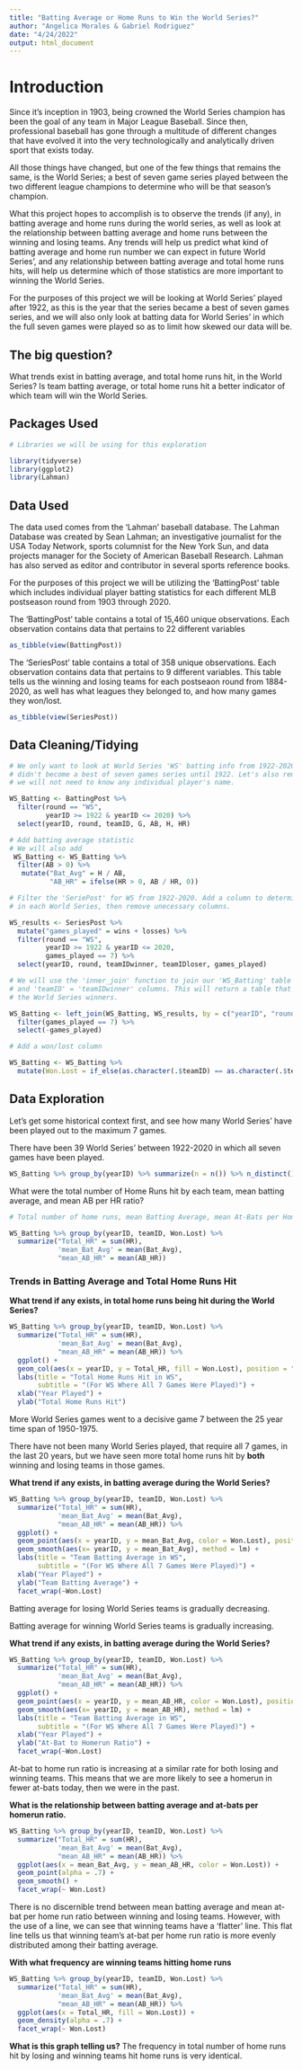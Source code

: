 ```yaml
---
title: "Batting Average or Home Runs to Win the World Series?"
author: "Angelica Morales & Gabriel Rodriguez"
date: "4/24/2022"
output: html_document
---
```

# Introduction

Since it's inception in 1903, being crowned the World Series champion has been the goal of any team in Major League
Baseball. Since then, professional baseball has gone through a multitude of different changes that have evolved it 
into the very technologically and analytically driven sport that exists today. 

All those things have changed, but one of the few things that remains the same, is the World Series; a best of seven game
series played between the two different league champions to determine who will be that season's champion. 

What this project hopes to accomplish is to observe the trends (if any), in batting average and home runs during the world
series, as well as look at the relationship between batting average and home runs between the winning and losing teams. 
Any trends will help us predict what kind of batting average and home run number we can expect in future World Series', and
any relationship between batting average and total home runs hits, will help us determine which of those statistics are more
important to winning the World Series.

For the purposes of this project we will be looking at World Series' played after 1922, as this is the year that the series
became a best of seven games series, and we will also only look at batting data for World Series' in which the full seven
games were played so as to limit how skewed our data will be. 


## The big question? 

What trends exist in batting average, and total home runs hit, in the World Series?
Is team batting average, or total home runs hit a better indicator of which team will win the World Series. 



## Packages Used
```r

# Libraries we will be using for this exploration

library(tidyverse)
library(ggplot2)
library(Lahman)

```

## Data Used

The data used comes from the 'Lahman' baseball database. The Lahman Database was created by Sean Lahman; 
an investigative journalist for the USA Today Network, sports columnist for the New York Sun, and data
projects manager for the Society of American Baseball Research. Lahman has also served as editor 
and contributor in several sports reference books.
   
For the purposes of this project we will be utilizing the 'BattingPost' table which includes individual 
player batting statistics for each different MLB postseason round from 1903 through 2020. 

The 'BattingPost' table contains a total of  15,460 unique observations. Each observation contains data
that pertains to 22 different variables

```r
as_tibble(view(BattingPost))

```

The 'SeriesPost' table contains a total of 358 unique observations. Each observation contains data that 
pertains to 9 different variables. This table tells us the winning and losing teams for each postseaon
round from 1884-2020, as well has what leagues they belonged to, and how many games they won/lost. 

```r

as_tibble(view(SeriesPost))

```


## Data Cleaning/Tidying


```r


# We only want to look at World Series 'WS' batting info from 1922-2020. The WS was first played in 1903 but
# didn't become a best of seven games series until 1922. Let's also remove the 'playerID' column as
# we will not need to know any individual player's name. 

WS_Batting <- BattingPost %>%
  filter(round == "WS", 
         yearID >= 1922 & yearID <= 2020) %>%
  select(yearID, round, teamID, G, AB, H, HR)


```



```r
# Add batting average statistic
# We will also add 
 WS_Batting <- WS_Batting %>% 
  filter(AB > 0) %>%
   mutate("Bat_Avg" = H / AB,
          "AB_HR" = ifelse(HR > 0, AB / HR, 0))
```

```r
# Filter the 'SeriePost' for WS from 1922-2020. Add a column to determine the total number of games played
# in each World Series, then remove unecessary columns.

WS_results <- SeriesPost %>%
  mutate("games_played" = wins + losses) %>%
  filter(round == "WS", 
         yearID >= 1922 & yearID <= 2020,
         games_played == 7) %>%
  select(yearID, round, teamIDwinner, teamIDloser, games_played)

```

```r
# We will use the 'inner_join' function to join our 'WS_Batting' table with the 'Series_Winner' table on the 'yearID',
# and 'teamID' = 'teamIDwinner' columns. This will return a table that contains only the batting information for 
# the World Series winners.

WS_Batting <- left_join(WS_Batting, WS_results, by = c("yearID", "round")) %>% 
  filter(games_played == 7) %>%
  select(-games_played)
```

```r
# Add a won/lost column

WS_Batting <- WS_Batting %>% 
  mutate(Won.Lost = if_else(as.character(.$teamID) == as.character(.$teamIDwinner), 'Won', 'Lost'))

```


## Data Exploration


Let's get some historical context first, and see how many World Series' have been played out to the maximum
7 games.

There have been 39 World Series' between 1922-2020 in which all seven games have been played. 
```r

WS_Batting %>% group_by(yearID) %>% summarize(n = n()) %>% n_distinct()

```

What were the total number of Home Runs hit by each team, mean batting average, and mean AB per HR ratio?

```r

# Total number of home runs, mean Batting Average, mean At-Bats per Home Run Ratio

WS_Batting %>% group_by(yearID, teamID, Won.Lost) %>% 
  summarize("Total_HR" = sum(HR),
            'mean_Bat_Avg' = mean(Bat_Avg),
            "mean_AB_HR" = mean(AB_HR))


```

### Trends in Batting Average and Total Home Runs Hit

**What trend if any exists, in total home runs being hit during the World Series?**

```r

WS_Batting %>% group_by(yearID, teamID, Won.Lost) %>% 
  summarize("Total_HR" = sum(HR),
            'mean_Bat_Avg' = mean(Bat_Avg),
            "mean_AB_HR" = mean(AB_HR)) %>%
  ggplot() +
  geom_col(aes(x = yearID, y = Total_HR, fill = Won.Lost), position = "dodge") +
  labs(title = "Total Home Runs Hit in WS",
       subtitle = "(For WS Where All 7 Games Were Played)") +
  xlab("Year Played") +
  ylab("Total Home Runs Hit")


```
 
 
 More World Series games went to a decisive game 7 between the 25 year time span of 1950-1975. 
 
 There have not been many World Series played, that require all 7 games, in the last 20 years,
 but we have seen more total home runs hit by **both** winning and losing teams in those games. 
 
**What trend if any exists, in batting average during the World Series?**

```r

WS_Batting %>% group_by(yearID, teamID, Won.Lost) %>% 
  summarize("Total_HR" = sum(HR),
            'mean_Bat_Avg' = mean(Bat_Avg),
            "mean_AB_HR" = mean(AB_HR)) %>%
  ggplot() +
  geom_point(aes(x = yearID, y = mean_Bat_Avg, color = Won.Lost), position = "dodge") +
  geom_smooth(aes(x= yearID, y = mean_Bat_Avg), method = lm) +
  labs(title = "Team Batting Average in WS",
       subtitle = "(For WS Where All 7 Games Were Played)") +
  xlab("Year Played") +
  ylab("Team Batting Average") +
  facet_wrap(~Won.Lost)


```

Batting average for losing World Series teams is gradually decreasing.

Batting average for winning World Series teams is gradually increasing. 


**What trend if any exists, in batting average during the World Series?**

```r

WS_Batting %>% group_by(yearID, teamID, Won.Lost) %>% 
  summarize("Total_HR" = sum(HR),
            'mean_Bat_Avg' = mean(Bat_Avg),
            "mean_AB_HR" = mean(AB_HR)) %>%
  ggplot() +
  geom_point(aes(x = yearID, y = mean_AB_HR, color = Won.Lost), position = "dodge") +
  geom_smooth(aes(x= yearID, y = mean_AB_HR), method = lm) +
  labs(title = "Team Batting Average in WS",
       subtitle = "(For WS Where All 7 Games Were Played)") +
  xlab("Year Played") +
  ylab("At-Bat to Homerun Ratio") +
  facet_wrap(~Won.Lost)

```


At-bat to home run ratio is increasing at a similar rate for both losing and winning teams. This means that we are 
more likely to see a homerun in fewer at-bats today, then we were in the past. 


**What is the  relationship between batting average and at-bats per homerun ratio.**

```r

WS_Batting %>% group_by(yearID, teamID, Won.Lost) %>% 
  summarize("Total_HR" = sum(HR),
            'mean_Bat_Avg' = mean(Bat_Avg),
            "mean_AB_HR" = mean(AB_HR)) %>%
  ggplot(aes(x = mean_Bat_Avg, y = mean_AB_HR, color = Won.Lost)) +
  geom_point(alpha = .7) +
  geom_smooth() +
  facet_wrap(~ Won.Lost) 

```

There is no discernible trend between mean batting average and mean at-bat per home run ratio between winning and 
losing teams. However, with the use of a line, we can see that winning teams have a 'flatter' line. This flat line 
tells us that winning team's at-bat per home run ratio is more evenly distributed among their batting average.

**With what frequency are winning teams hitting home runs**


```r

WS_Batting %>% group_by(yearID, teamID, Won.Lost) %>% 
  summarize("Total_HR" = sum(HR),
            'mean_Bat_Avg' = mean(Bat_Avg),
            "mean_AB_HR" = mean(AB_HR)) %>%
  ggplot(aes(x = Total_HR, fill = Won.Lost)) +
  geom_density(alpha = .7) +
  facet_wrap(~ Won.Lost) 

```

**What is this graph telling us?**
The frequency in total number of home runs hit by losing and winning teams hit home runs is very identical.
